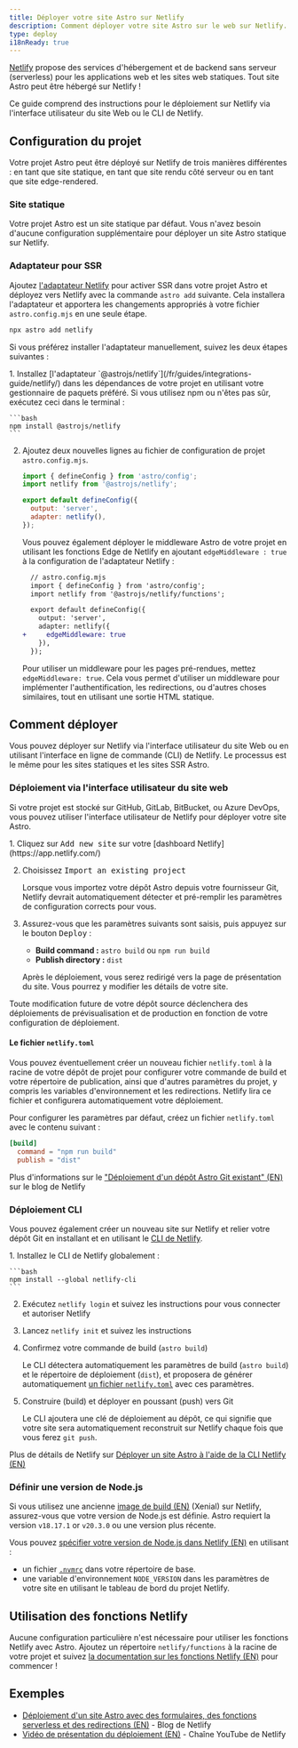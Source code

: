 ```yaml
---
title: Déployer votre site Astro sur Netlify
description: Comment déployer votre site Astro sur le web sur Netlify.
type: deploy
i18nReady: true
---
```


[Netlify](https://netlify.com) propose des services d'hébergement et de backend sans serveur (serverless) pour les applications web et les sites web statiques. Tout site Astro peut être hébergé sur Netlify !

Ce guide comprend des instructions pour le déploiement sur Netlify via l'interface utilisateur du site Web ou le CLI de Netlify.

## Configuration du projet

Votre projet Astro peut être déployé sur Netlify de trois manières différentes : en tant que site statique, en tant que site rendu côté serveur ou en tant que site edge-rendered.

### Site statique

Votre projet Astro est un site statique par défaut. Vous n'avez besoin d'aucune configuration supplémentaire pour déployer un site Astro statique sur Netlify.

### Adaptateur pour SSR

Ajoutez [l'adaptateur Netlify](/fr/guides/integrations-guide/netlify/) pour activer SSR dans votre projet Astro et déployez vers Netlify avec la commande `astro add` suivante. Cela installera l'adaptateur et apportera les changements appropriés à votre fichier `astro.config.mjs` en une seule étape.

```bash
npx astro add netlify
```

Si vous préférez installer l'adaptateur manuellement, suivez les deux étapes suivantes :

<Steps>
1. Installez [l'adaptateur `@astrojs/netlify`](/fr/guides/integrations-guide/netlify/) dans les dépendances de votre projet en utilisant votre gestionnaire de paquets préféré. Si vous utilisez npm ou n'êtes pas sûr, exécutez ceci dans le terminal :

    ```bash
    npm install @astrojs/netlify
    ```

2. Ajoutez deux nouvelles lignes au fichier de configuration de projet `astro.config.mjs`.

    ```js title="astro.config.mjs" ins={2, 5-6}
    import { defineConfig } from 'astro/config';
    import netlify from '@astrojs/netlify';

    export default defineConfig({
      output: 'server',
      adapter: netlify(),
    });
    ```

    Vous pouvez également déployer le middleware Astro de votre projet en utilisant les fonctions Edge de Netlify en ajoutant `edgeMiddleware : true` à la configuration de l'adaptateur Netlify :
  
    ```diff lang="js"
      // astro.config.mjs
      import { defineConfig } from 'astro/config';
      import netlify from '@astrojs/netlify/functions';

      export default defineConfig({
        output: 'server',
        adapter: netlify({
    +     edgeMiddleware: true
        }),
      });
    ```

  
    Pour utiliser un middleware pour les pages pré-rendues, mettez `edgeMiddleware: true`. Cela vous permet d'utiliser un middleware pour implémenter l'authentification, les redirections, ou d'autres choses similaires, tout en utilisant une sortie HTML statique.
</Steps>

## Comment déployer

Vous pouvez déployer sur Netlify via l'interface utilisateur du site Web ou en utilisant l'interface en ligne de commande (CLI) de Netlify. Le processus est le même pour les sites statiques et les sites SSR Astro.

### Déploiement via l'interface utilisateur du site web

Si votre projet est stocké sur GitHub, GitLab, BitBucket, ou Azure DevOps, vous pouvez utiliser l'interface utilisateur de Netlify pour déployer votre site Astro.

<Steps>
1. Cliquez sur <kbd>Add new site</kbd> sur votre [dashboard Netlify](https://app.netlify.com/)

2. Choisissez <kbd>Import an existing project</kbd>

    Lorsque vous importez votre dépôt Astro depuis votre fournisseur Git, Netlify devrait automatiquement détecter et pré-remplir les paramètres de configuration corrects pour vous.

3. Assurez-vous que les paramètres suivants sont saisis, puis appuyez sur le bouton <kbd>Deploy</kbd> :

    - **Build command :** `astro build` ou `npm run build`
    - **Publish directory :** `dist`

    Après le déploiement, vous serez redirigé vers la page de présentation du site. Vous pourrez y modifier les détails de votre site.
</Steps>

 Toute modification future de votre dépôt source déclenchera des déploiements de prévisualisation et de production en fonction de votre configuration de déploiement.

 #### Le fichier `netlify.toml`

 Vous pouvez éventuellement créer un nouveau fichier `netlify.toml` à la racine de votre dépôt de projet pour configurer votre commande de build et votre répertoire de publication, ainsi que d'autres paramètres du projet, y compris les variables d'environnement et les redirections. Netlify lira ce fichier et configurera automatiquement votre déploiement.

 Pour configurer les paramètres par défaut, créez un fichier `netlify.toml` avec le contenu suivant :
    
```toml
[build]
  command = "npm run build"
  publish = "dist"
```

<ReadMore>Plus d'informations sur le ["Déploiement d'un dépôt Astro Git existant" (EN)](https://www.netlify.com/blog/how-to-deploy-astro/#deploy-an-existing-git-repository-to-netlify) sur le blog de Netlify</ReadMore>

### Déploiement CLI

Vous pouvez également créer un nouveau site sur Netlify et relier votre dépôt Git en installant et en utilisant le [CLI de Netlify](https://cli.netlify.com/).

<Steps>
1. Installez le CLI de Netlify globalement : 
   
    ```bash
    npm install --global netlify-cli
    ```

2. Exécutez `netlify login` et suivez les instructions pour vous connecter et autoriser Netlify

3. Lancez `netlify init` et suivez les instructions

4. Confirmez votre commande de build (`astro build`)

    Le CLI détectera automatiquement les paramètres de build (`astro build`) et le répertoire de déploiement (`dist`), et proposera de générer automatiquement [un fichier `netlify.toml`](#le-fichier-netlifytoml) avec ces paramètres.
    
5. Construire (build) et déployer en poussant (push) vers Git
   
   Le CLI ajoutera une clé de déploiement au dépôt, ce qui signifie que votre site sera automatiquement reconstruit sur Netlify chaque fois que vous ferez `git push`.
</Steps>

<ReadMore>Plus de détails de Netlify sur [Déployer un site Astro à l'aide de la CLI Netlify (EN)](https://www.netlify.com/blog/how-to-deploy-astro/#link-your-astro-project-and-deploy-using-the-netlify-cli)</ReadMore>

### Définir une version de Node.js

Si vous utilisez une ancienne [image de build (EN)](https://docs.netlify.com/configure-builds/get-started/#build-image-selection) (Xenial) sur Netlify, assurez-vous que votre version de Node.js est définie. Astro requiert la version `v18.17.1` or `v20.3.0` ou une version plus récente.

Vous pouvez [spécifier votre version de Node.js dans Netlify (EN)](https://docs.netlify.com/configure-builds/manage-dependencies/#node-js-and-javascript) en utilisant :
- un fichier [`.nvmrc`](https://github.com/nvm-sh/nvm#nvmrc) dans votre répertoire de base.
- une variable d'environnement `NODE_VERSION` dans les paramètres de votre site en utilisant le tableau de bord du projet Netlify.

## Utilisation des fonctions Netlify

Aucune configuration particulière n'est nécessaire pour utiliser les fonctions Netlify avec Astro. Ajoutez un répertoire `netlify/functions` à la racine de votre projet et suivez [la documentation sur les fonctions Netlify (EN)](https://docs.netlify.com/functions/overview/) pour commencer !

## Exemples

- [Déploiement d'un site Astro avec des formulaires, des fonctions serverless et des redirections (EN)](https://www.netlify.com/blog/deploy-an-astro-site-with-forms-serverless-functions-and-redirects/) - Blog de Netlify
- [Vidéo de présentation du déploiement (EN)](https://youtu.be/GrSLYq6ZTes) - Chaîne YouTube de Netlify

